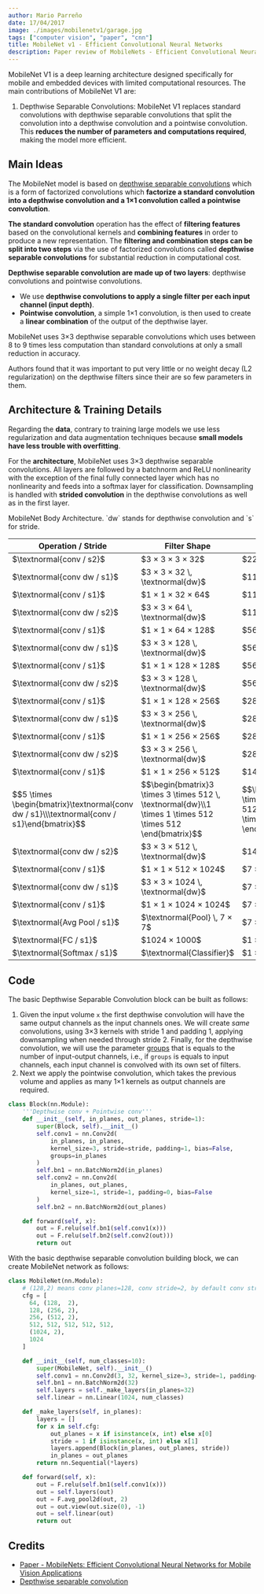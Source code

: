 ```yaml
---
author: Mario Parreño
date: 17/04/2017
image: ./images/mobilenetv1/garage.jpg
tags: ["computer vision", "paper", "cnn"]
title: MobileNet v1 - Efficient Convolutional Neural Networks
description: Paper review of MobileNets - Efficient Convolutional Neural Networks for Mobile Vision Applications
---
```


MobileNet V1 is a deep learning architecture designed specifically for mobile and
<Underlined>embedded devices with limited computational resources</Underlined>.
The main contributions of MobileNet V1 are:

1. Depthwise Separable Convolutions: MobileNet V1 replaces standard convolutions with
depthwise separable convolutions that split the convolution into a
<Underlined color="green">depthwise convolution and a pointwise convolution</Underlined>.
This **reduces the number of parameters and computations required**, making the model more efficient.

## Main Ideas


The MobileNet model is based on [depthwise separable convolutions](/blog/depthwise_separable_convolution) which is a form of factorized convolutions which **factorize a standard convolution into a depthwise convolution and a 1×1 convolution called a pointwise convolution**.

**The standard convolution** operation has the effect of **filtering features** based on the convolutional kernels and **combining features** in order to produce a new representation. The **filtering and combination steps can be split into two steps** via the use of factorized convolutions called **depthwise separable convolutions** for substantial reduction in computational cost.

**Depthwise separable convolution are made up of two layers**: depthwise convolutions and pointwise convolutions. 
- We use **depthwise convolutions to apply a single filter per each input channel (input depth)**.
- **Pointwise convolution**, a simple 1×1 convolution, is then used to create a **linear combination** of the output of the depthwise layer.

MobileNet uses 3×3 depthwise separable convolutions which uses between 8 to 9 times less computation than standard convolutions at only a small reduction in accuracy.

Authors found that it was important to put very little or no weight decay (L2 regularization) on the depthwise filters since their are so few parameters in them.

## Architecture & Training Details

Regarding the **data**, contrary to training large models we use less regularization
and data augmentation techniques because **small models have less trouble with overfitting**.

For the **architecture**, MobileNet uses 3×3 depthwise separable convolutions.
All layers are followed by a batchnorm and ReLU nonlinearity with the exception
of the final fully connected layer which has no nonlinearity and feeds into
a softmax layer for classification. Downsampling is handled with **strided convolution**
in the depthwise convolutions as well as in the first layer.

<Table>
  <span slot="caption">
    MobileNet Body Architecture. `dw` stands for depthwise convolution and `s` for stride.
  </span>
  <thead>
    <tr>
      <th>Operation / Stride</th>
      <th>Filter Shape</th>
      <th>Input Size</th>
    </tr>
  </thead>
  <tbody>
    <tr>
      <td>$\textnormal{conv / s2}$</td>
      <td>$3 × 3 × 3 × 32$</td>
      <td>$224 × 224 × 3$</td>
    </tr>
    <tr>
      <td>$\textnormal{conv dw / s1}$</td>
      <td>$3 × 3 × 32 \, \textnormal{dw}$</td>
      <td>$112 × 112 × 32$</td>
    </tr>
    <tr>
      <td>$\textnormal{conv / s1}$</td>
      <td>$1 × 1 × 32 × 64$</td>
      <td>$112 × 112 × 32$</td>
    </tr>
    <tr>
      <td>$\textnormal{conv dw / s2}$</td>
      <td>$3 × 3 × 64 \, \textnormal{dw}$</td>
      <td>$112 × 112 × 64$</td>
    </tr>
    <tr>
      <td>$\textnormal{conv / s1}$</td>
      <td>$1 × 1 × 64 × 128$</td>
      <td>$56 × 56 × 64$</td>
    </tr>
    <tr>
      <td>$\textnormal{conv dw / s1}$</td>
      <td>$3 × 3 × 128 \, \textnormal{dw}$</td>
      <td>$56 × 56 × 128$</td>
    </tr>
    <tr>
      <td>$\textnormal{conv / s1}$</td>
      <td>$1 × 1 × 128 × 128$</td>
      <td>$56 × 56 × 128$</td>
    </tr>
    <tr>
      <td>$\textnormal{conv dw / s2}$</td>
      <td>$3 × 3 × 128 \, \textnormal{dw}$</td>
      <td>$56 × 56 × 128$</td>
    </tr>
    <tr>
      <td>$\textnormal{conv / s1}$</td>
      <td>$1 × 1 × 128 × 256$</td>
      <td>$28 × 28 × 128$</td>
    </tr>
    <tr>
      <td>$\textnormal{conv dw / s1}$</td>
      <td>$3 × 3 × 256 \, \textnormal{dw}$</td>
      <td>$28 × 28 × 256$</td>
    </tr>
    <tr>
      <td>$\textnormal{conv / s1}$</td>
      <td>$1 × 1 × 256 × 256$</td>
      <td>$28 × 28 × 256$</td>
    </tr>
    <tr>
      <td>$\textnormal{conv dw / s2}$</td>
      <td>$3 × 3 × 256 \, \textnormal{dw}$</td>
      <td>$28 × 28 × 256$</td>
    </tr>
    <tr>
      <td>$\textnormal{conv / s1}$</td>
      <td>$1 × 1 × 256 × 512$</td>
      <td>$14 × 14 × 256$</td>
    </tr>
    <tr>
      <td>$$5 \times \begin{bmatrix}\textnormal{conv dw / s1}\\\textnormal{conv / s1}\end{bmatrix}$$</td>
      <td>$$\begin{bmatrix}3 \times 3 \times 512 \, \textnormal{dw}\\1 \times 1 \times 512 \times 512 \end{bmatrix}$$</td>
      <td>$$\begin{bmatrix}14 \times 14 \times 512\\14 \times 14 \times 512 \end{bmatrix}$$</td>
    </tr>
    <tr>
      <td>$\textnormal{conv dw / s2}$</td>
      <td>$3 × 3 × 512 \, \textnormal{dw}$</td>
      <td>$14 × 14 × 512$</td>
    </tr>
    <tr>
      <td>$\textnormal{conv / s1}$</td>
      <td>$1 × 1 × 512 × 1024$</td>
      <td>$7 × 7 × 512$</td>
    </tr>
    <tr>
      <td>$\textnormal{conv dw / s1}$</td>
      <td>$3 × 3 × 1024 \, \textnormal{dw}$</td>
      <td>$7 × 7 × 1024$</td>
    </tr>
    <tr>
      <td>$\textnormal{conv / s1}$</td>
      <td>$1 × 1 × 1024 × 1024$</td>
      <td>$7 × 7 × 1024$</td>
    </tr>
    <tr>
      <td>$\textnormal{Avg Pool / s1}$</td>
      <td>$\textnormal{Pool} \, 7 × 7$</td>
      <td>$7 × 7 × 1024$</td>
    </tr>
    <tr>
      <td>$\textnormal{FC / s1}$</td>
      <td>$1024 × 1000$</td>
      <td>$1 × 1 × 1024$</td>
    </tr>
    <tr>
      <td>$\textnormal{Softmax / s1}$</td>
      <td>$\textnormal{Classifier}$</td>
      <td>$1 × 1 × 1000$</td>
    </tr>
  </tbody>
</Table>

## Code

The basic Depthwise Separable Convolution block can be built as follows:

1. Given the input volume `x` the first <Underlined>depthwise convolution</Underlined>
will have the same output channels as the input channels ones.
We will create *same* convolutions, using 3×3 kernels with stride 1 and padding 1,
applying downsampling when needed through stride 2.
Finally, for the depthwise convolution, we will use the parameter
[groups](https://pytorch.org/docs/stable/generated/torch.nn.Conv2d.html#torch.nn.Conv2d) that
is equals to the number of input-output channels, i.e., if `groups` is equals to input channels,
each input channel is convolved with its own set of filters.
2. Next we apply the <Underlined>pointwise convolution</Underlined>, which takes the previous volume and
applies as many 1×1 kernels as output channels are required.

```python
class Block(nn.Module):
    '''Depthwise conv + Pointwise conv'''
    def __init__(self, in_planes, out_planes, stride=1):
        super(Block, self).__init__()
        self.conv1 = nn.Conv2d(
            in_planes, in_planes,
            kernel_size=3, stride=stride, padding=1, bias=False,
            groups=in_planes
        )
        self.bn1 = nn.BatchNorm2d(in_planes)
        self.conv2 = nn.Conv2d(
            in_planes, out_planes,
            kernel_size=1, stride=1, padding=0, bias=False
        )
        self.bn2 = nn.BatchNorm2d(out_planes)

    def forward(self, x):
        out = F.relu(self.bn1(self.conv1(x)))
        out = F.relu(self.bn2(self.conv2(out)))
        return out
```

With the basic depthwise separable convolution building block,
we can create MobileNet network as follows:

```python
class MobileNet(nn.Module):
    # (128,2) means conv planes=128, conv stride=2, by default conv stride=1
    cfg = [
      64, (128,  2),
      128, (256, 2),
      256, (512, 2),
      512, 512, 512, 512, 512,
      (1024, 2),
      1024
    ]

    def __init__(self, num_classes=10):
        super(MobileNet, self).__init__()
        self.conv1 = nn.Conv2d(3, 32, kernel_size=3, stride=1, padding=1, bias=False)
        self.bn1 = nn.BatchNorm2d(32)
        self.layers = self._make_layers(in_planes=32)
        self.linear = nn.Linear(1024, num_classes)

    def _make_layers(self, in_planes):
        layers = []
        for x in self.cfg:
            out_planes = x if isinstance(x, int) else x[0]
            stride = 1 if isinstance(x, int) else x[1]
            layers.append(Block(in_planes, out_planes, stride))
            in_planes = out_planes
        return nn.Sequential(*layers)

    def forward(self, x):
        out = F.relu(self.bn1(self.conv1(x)))
        out = self.layers(out)
        out = F.avg_pool2d(out, 2)
        out = out.view(out.size(0), -1)
        out = self.linear(out)
        return out
```

## Credits

- [Paper - MobileNets: Efficient Convolutional Neural Networks for Mobile Vision Applications](https://arxiv.org/abs/1704.04861)
- [Depthwise separable convolution](/blog/depthwise_separable_convolution)